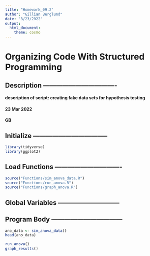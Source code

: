 ```yaml
---
title: "Homework_09.2"
author: "Gillian Berglund"
date: "3/23/2022"
output: 
  html_document: 
    theme: cosmo
---
```

# Organizing Code With Structured Programming
## Description ----------------------------------
#### description of script: creating fake data sets for hypothesis testing

####  23 Mar 2022
#### GB

## Initialize -----------------------------------
```r
library(tidyverse)
library(ggplot2)
```

## Load Functions -------------------------------
```r
source("Functions/sim_anova_data.R")  
source("Functions/run_anova.R")  
source("Functions/graph_anova.R")  
```
## Global Variables -----------------------------

## Program Body ---------------------------------
```r
ano_data <- sim_anova_data()
head(ano_data)

run_anova()
graph_results()

```
